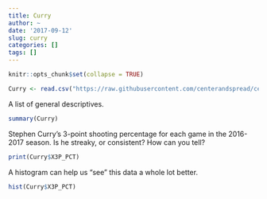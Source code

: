 ```yaml
---
title: Curry
author: ~
date: '2017-09-12'
slug: curry
categories: []
tags: []
---
```


```r
knitr::opts_chunk$set(collapse = TRUE)
```

```r
Curry <- read.csv("https://raw.githubusercontent.com/centerandspread/centerandspread.github.io/master/data/Curry.csv")
```

A list of general descriptives.

```r
summary(Curry)
```

Stephen Curry's 3-point shooting percentage for each game in the 2016-2017 season. Is he streaky, or consistent? How can you tell?

```r
print(Curry$X3P_PCT)
```

A histogram can help us "see" this data a whole lot better.

```r
hist(Curry$X3P_PCT)
```